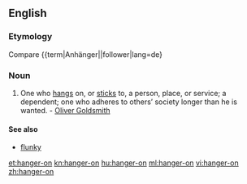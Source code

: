 ==English==

===Etymology===
Compare {{etyl|de|-}} {{term|Anhänger||follower|lang=de}

===Noun===
{{en-noun|hangers-on}}

# One who [[hang]]s on, or [[stick]]s to, a person, place, or service; a dependent; one who adheres to others’ society longer than he is wanted. - [[w:Oliver Goldsmith|Oliver Goldsmith]]

====See also====
* [[flunky]]

[[et:hanger-on]]
[[kn:hanger-on]]
[[hu:hanger-on]]
[[ml:hanger-on]]
[[vi:hanger-on]]
[[zh:hanger-on]]